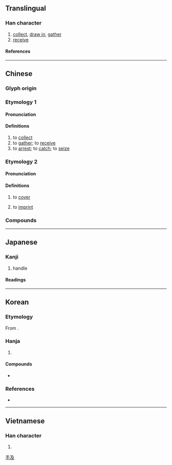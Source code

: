 {{character info}}
==Translingual==

===Han character===
{{Han char|rn=64|rad=手|as=04|asmj+=03|sn=7|snmj+=6|four=57047|canj=QNHE|ids=⿰扌及}}

# [[collect]], [[draw in]], [[gather]]
# [[receive]]

====References====
{{Han ref|kx=0418.250|dkj=11835|dj=0765.220|hdz=31831.080|uh=6271}}

----

==Chinese==

===Glyph origin===
{{Han etym}}

===Etymology 1===

====Pronunciation====
{{zh-pron
|m=chā,xī
|c=caap3,kap1
|h=pfs=
|md=
|mn=
|w=
|mc=y
|oc=y
|cat=v
}}
{{zh-attn-split}}

====Definitions====
{{zh-hanzi}}

# to [[collect]]
# to [[gather]]; to [[receive]]
# to [[arrest]]; to [[catch]]; to [[seize]]

===Etymology 2===
{{zh-forms|alt=𢲩,吸,岌,磕,給,㝓}}

====Pronunciation====
{{zh-pron
|c=kap1
|cat=v
}}

====Definitions====
{{zh-hanzi}} {{tlb|zh|Cantonese}}

# to [[cover]]
#: {{zh-x|扱 返 住 支 筆|to cover the pen (with the cap)|C}}
# to [[imprint]]
#: {{zh-x|扱 印|to stamp|C}}

===Compounds===
{{zh-der|扱鞋}}

----

==Japanese==

===Kanji===
{{ja-kanji|grade=c|rs=手04}}

# handle

====Readings====
{{ja-readings
|goon=しょう<せふ
|kanon=そう<さふ
|on=きゅう
|kun=あつか-う, こ-く, しご-く, おさ-める
}}

----

==Korean==

===Etymology===
From {{der|ko|ltc|-}} {{zh-l|*扱}}.

===Hanja===
{{ko-hanja|미치다|미칠|급}}

# {{hanja form of|급|[[handle]]}}

====Compounds====
* {{ko-l|취급|[[handling]]; [[treatment]]|取扱}}

===References===
* {{R:hanjadoc|3845}}

[[Category:CJKV simplified characters which already existed as traditional characters|手及]]

----

==Vietnamese==

===Han character===
{{vi-readings|rs=手04|reading=[[gắp]], [[tráp]], [[cắp]], [[chắp]], [[đập]], [[gấp]], [[ghép]], [[kẹp]], [[cặp]], [[chặp]], [[dập]], [[đắp]], [[gặp]], [[rấp]], [[vập]]}}

# {{rfdef|vi|sort=手04}}

{{cln|vi|Han tu}}